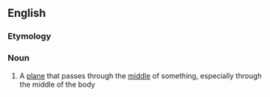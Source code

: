 ==English==

===Etymology===
{{prefix|mid|plane|lang=en}}

===Noun===
{{en-noun}}

# A [[plane]] that passes through the [[middle]] of something, especially through the middle of the body